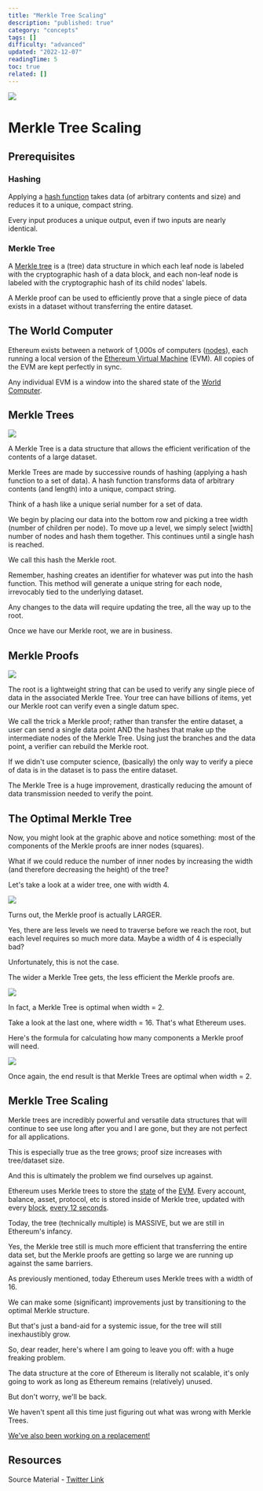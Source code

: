 ```yaml
---
title: "Merkle Tree Scaling"
description: "published: true"
category: "concepts"
tags: []
difficulty: "advanced"
updated: "2022-12-07"
readingTime: 5
toc: true
related: []
---
```


![](/images/merkle-scaling-1.jpeg)

# Merkle Tree Scaling

## Prerequisites

### Hashing

Applying a [hash function](https://inevitableeth.com/home/concepts/hash) takes data (of arbitrary contents and size) and reduces it to a unique, compact string. 

Every input produces a unique output, even if two inputs are nearly identical.

### Merkle Tree

A [Merkle tree](/concepts/merkle-tree) is a (tree) data structure in which each leaf node is labeled with the cryptographic hash of a data block, and each non-leaf node is labeled with the cryptographic hash of its child nodes' labels.

A Merkle proof can be used to efficiently prove that a single piece of data exists in a dataset without transferring the entire dataset.

## The World Computer

Ethereum exists between a network of 1,000s of computers ([nodes](https://inevitableeth.com/home/ethereum/node)), each running a local version of the [Ethereum Virtual Machine](https://inevitableeth.com/home/ethereum/evm) (EVM). All copies of the EVM are kept perfectly in sync. 

Any individual EVM is a window into the shared state of the [World Computer](https://inevitableeth.com/home/ethereum/world-computer).

## Merkle Trees

![](/images/merkle-scaling-2.png)

A Merkle Tree is a data structure that allows the efficient verification of the contents of a large dataset. 

Merkle Trees are made by successive rounds of hashing (applying a hash function to a set of data). A hash function transforms data of arbitrary contents (and length) into a unique, compact string. 

Think of a hash like a unique serial number for a set of data. 

We begin by placing our data into the bottom row and picking a tree width (number of children per node). To move up a level, we simply select \[width\] number of nodes and hash them together. This continues until a single hash is reached. 

We call this hash the Merkle root. 

Remember, hashing creates an identifier for whatever was put into the hash function. This method will generate a unique string for each node, irrevocably tied to the underlying dataset. 

Any changes to the data will require updating the tree, all the way up to the root. 

Once we have our Merkle root, we are in business. 

## Merkle Proofs

![](/images/merkle-scaling-3.png)

The root is a lightweight string that can be used to verify any single piece of data in the associated Merkle Tree. Your tree can have billions of items, yet our Merkle root can verify even a single datum spec. 

We call the trick a Merkle proof; rather than transfer the entire dataset, a user can send a single data point AND the hashes that make up the intermediate nodes of the Merkle Tree. Using just the branches and the data point, a verifier can rebuild the Merkle root. 

If we didn't use computer science, (basically) the only way to verify a piece of data is in the dataset is to pass the entire dataset. 

The Merkle Tree is a huge improvement, drastically reducing the amount of data transmission needed to verify the point. 

## The Optimal Merkle Tree

Now, you might look at the graphic above and notice something: most of the components of the Merkle proofs are inner nodes (squares). 

What if we could reduce the number of inner nodes by increasing the width (and therefore decreasing the height) of the tree? 

Let's take a look at a wider tree, one with width 4. 

![](/images/merkle-scaling-4.png)

Turns out, the Merkle proof is actually LARGER. 

Yes, there are less levels we need to traverse before we reach the root, but each level requires so much more data. Maybe a width of 4 is especially bad? 

Unfortunately, this is not the case. 

The wider a Merkle Tree gets, the less efficient the Merkle proofs are. 

![](/images/merkle-scaling-5.jpeg)

In fact, a Merkle Tree is optimal when width = 2. 

Take a look at the last one, where width = 16. That's what Ethereum uses. 

Here's the formula for calculating how many components a Merkle proof will need. 

![](/images/merkle-scaling-6.png)

Once again, the end result is that Merkle Trees are optimal when width = 2. 

## Merkle Tree Scaling

Merkle trees are incredibly powerful and versatile data structures that will continue to see use long after you and I are gone, but they are not perfect for all applications. 

This is especially true as the tree grows; proof size increases with tree/dataset size. 

And this is ultimately the problem we find ourselves up against. 

Ethereum uses Merkle trees to store the [state](/ethereum/state-machine) of the [EVM](/ethereum/evm). Every account, balance, asset, protocol, etc is stored inside of Merkle tree, updated with every [block](/ethereum/block), [every 12 seconds](/ethereum/time). 

Today, the tree (technically multiple) is MASSIVE, but we are still in Ethereum's infancy. 

Yes, the Merkle tree still is much more efficient that transferring the entire data set, but the Merkle proofs are getting so large we are running up against the same barriers. 

As previously mentioned, today Ethereum uses Merkle trees with a width of 16. 

We can make some (significant) improvements just by transitioning to the optimal Merkle structure.

But that's just a band-aid for a systemic issue, for the tree will still inexhaustibly grow.

So, dear reader, here's where I am going to leave you off: with a huge freaking problem. 

The data structure at the core of Ethereum is literally not scalable, it's only going to work as long as Ethereum remains (relatively) unused.

But don't worry, we'll be back.

We haven't spent all this time just figuring out what was wrong with Merkle Trees. 

[We've also been working on a replacement!](https://www.youtube.com/watch?v=RGJOQHzg3UQ)

## Resources

Source Material - [Twitter Link](https://twitter.com/logarithmicrex/status/1586391080727064577)

